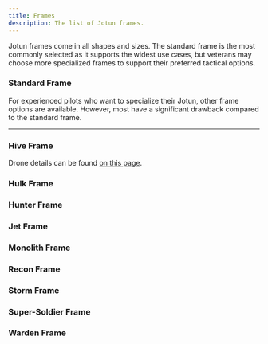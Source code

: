 ```yaml
---
title: Frames
description: The list of Jotun frames.
---
```



Jotun frames come in all shapes and sizes. The standard frame is the most commonly selected as it supports the widest use cases, but veterans may choose more specialized frames to support their preferred tactical options.

### Standard Frame

<FrameBlock
    size="1"
    armor="2"
    power="3"
    cybersecurity="4"
    cyberattack="1d6"
    sensors="12"
    hp="8"
    speed="4"
    heatCap="6"
    repairCap="4"
    minor="2"
    main="1"
    major="1"
    torque="+1"
    maneuver="+1"
    systems="+1"
    engineering="+1"
    description="The Standard Frame is average sized at 20 feet tall, but don't take it for granted. It is a massive war machine with access to a variety of mounts. Versatile and without flaws, the standard frame is the most used frame for a reason." />

For experienced pilots who want to specialize their Jotun, other frame options are available. However, most have a significant drawback compared to the standard frame.

---

### Hive Frame

Drone details can be found [on this page](./drones).

<FrameBlock
    size="1"
    armor="2"
    power="3"
    cybersecurity="5"
    cyberattack="1d8"
    sensors="14"
    hp="8"
    speed="3"
    heatCap="6"
    repairCap="4"
    minor="1"
    main="1"
    torque="+0"
    maneuver="+0"
    systems="+2"
    engineering="+2"
    details="Your frame can spend power to launch drones. You are equipped with 1 of each of the following drones. A full repair is required to replace drones.
    • (1P) to launch Ammo Drone.
    • (1P) to launch Battle Drone.
    • (1P) to launch Coolant Drone.
    • (1P) to launch Jammer Drone.
    • (1P) to launch Nano Drone."
    description="The Hive Frame is an average frame at 17 feet tall. It sacrifices several mounts for an integrated drone platform manufactured by Dretyl Armory. Each drone is small, autonomous, and can be deployed at targets or in locations specified by a pilot. Once they complete their task, their dumb A.I. will shutdown, until new orders are given. " />

### Hulk Frame

<FrameBlock
    size="1"
    armor="5"
    power="3"
    cybersecurity="3"
    cyberattack="1d4"
    sensors="16"
    hp="6"
    speed="2"
    heatCap="8"
    repairCap="6"
    main="2"
    major="1"
    torque="+3"
    maneuver="-5"
    systems="+1"
    engineering="+3"
    details="Allies in burst 1 of you have resistance to kinetic and explosive damage."
    description="The Hulk Frame is a large frame at 30 feet tall. It was designed for heavy war zones where extreme firepower and armor were required. It is the only frame with hands and motors built to support two main weapon mounts simultaneously." />

### Hunter Frame

<FrameBlock
    size="1"
    armor="1"
    power="3"
    cybersecurity="7"
    cyberattack="1d12"
    sensors="20"
    hp="8"
    speed="3"
    heatCap="6"
    repairCap="4"
    minor="2"
    main="1"
    major="1"
    torque="-1"
    maneuver="-1"
    systems="+3"
    engineering="+0"
    details="Spend one power to track a target within sensors. The target can make a DC 12 systems check once per turn to clear the tracked status. While the target is tracked, gain the following benefits:
    • Always know where the target is up to 50 hexes away.
    • You and allies increase the range of weapons targeting the target by +6.
    • You and allies can attack the target even if they're outside sensors range."
    description="The Hunter frame is average sized at 15 feet tall. It sacrifices armor and speed for a built-in tracking system manufactured by Sarm Armory. It is an enhanced version of the tracking system built into most of their missile launchers. Once a target is selected, it is able to track their precise location over large distances and ignore almost all physical or digital systems that would prevent tracking." />

### Jet Frame

<FrameBlock
    size="1"
    armor="1"
    power="3"
    cybersecurity="4"
    cyberattack="1d6"
    sensors="16"
    hp="6"
    speed="6"
    heatCap="6"
    repairCap="4"
    main="1"
    major="2"
    torque="-2"
    maneuver="+4"
    systems="+1"
    engineering="-1"
    details="• Whenever you move, you can fly, but your speed is 3 for non-vertical movement.
    • If you collide with another character while flying, you both take 2d12 damage."
    description="The Jet Frame is average sized at 20 feet tall. It shuns armor to accommodate a rocket engine. The engine can hover with ease or perform a full-speed vertical takeoff. However, it is unable to fly properly and is more commonly used for slow aerial repositioning. Expert Pilots may also orient their Jotun so that this jet launches them horizontally towards targets. This frame is extremely dangerous, as any disruption of the engine while in flight will end in disaster." />

### Monolith Frame

<FrameBlock
    size="2"
    armor="4"
    power="2"
    cybersecurity="5"
    cyberattack="1d4"
    sensors="20"
    hp="6"
    speed="1"
    heatCap="10"
    repairCap="8"
    major="1"
    colossal="1"
    torque="+4"
    maneuver="-6"
    systems="+2"
    engineering="+4"
    details="• You have resistance to explosive damage.
    • As an action, you can activate or deactivate stabilizers. While stabilizers are active, you increase the range of weapons and sensors by +6, you are immobilized, and you are immune to forced movement."
    description="The Monolith Frame is by far the largest Jotun frame at 40 feet tall. It has to be to support its colossal weapon mount, but as a result main and minor mounts are incompatible with this frame. It is also built with stabilizer gyros that increase its long range accuracy and help prevent it from moving from one spot." />

### Recon Frame

<FrameBlock
    size="1"
    armor="1"
    power="3"
    cybersecurity="6"
    cyberattack="1d8"
    sensors="16"
    hp="6"
    speed="4"
    heatCap="6"
    repairCap="2"
    minor="2"
    main="1"
    major="1"
    torque="-4"
    maneuver="+1"
    systems="+2"
    engineering="+0"
    details="Spend 0 power to activate active-camo for the following modifiers:
    • Cannot be targeted unless you are seen or detected by a system.
    • Add +2 to any checks to remain hidden from sight.
    • Add +2 to systems checks to hide your presence.
    • On your turn, take 1 heat for every action.
    • You cannot use the vent action or any other action that reduces heat besides deactivation.
    • Spend 1 power to deactivate active-camo and vent d6 heat.
    • After deactivation, the active-camo needs 1 round to recharge."
    description="The Recon Frame is average sized at 16 feet tall. On paper it seems like a downgrade from the Standard frame, but it sacrifices durability for an active camouflage system. This includes a large generator and many enviro-projectors across the frame. The camouflage leaves a slight optical sheen when active and the Jotun-level enviro-projectors can obscure you from heat and computer sensors. The active camouflage generator recharges quickly, but only lasts for a short time." />

### Storm Frame

<FrameBlock
    size="1"
    armor="3"
    power="3"
    cybersecurity="4"
    cyberattack="1d4"
    sensors="6"
    hp="6"
    speed="5"
    heatCap="7"
    repairCap="5"
    minor="2"
    main="1"
    torque="+3"
    maneuver="+2"
    systems="-4"
    engineering="+2"
    details="• Ignore difficult terrain.
    • Add +2 to grapple checks.
    • You are not slowed while climbing.
    • You are not slowed while grappling and you can take reactions."
    description="The Storm Frame is average sized at 20 feet tall. It is a modified version of the Standard Frame, sacrificing a major weapons mount and systems performance for a frame with improved performance in every other category. It also benefits from a strengthened motor system that increases its effectiveness at traversing harsh terrain and grappling opposing mechs." />

### Super-Soldier Frame

<FrameBlock
    size="1/2"
    armor="2"
    power="4"
    cybersecurity="4"
    cyberattack="1d4"
    sensors="5"
    hp="2"
    speed="6"
    heatCap="4"
    repairCap="1"
    minor="2"
    torque="-4"
    maneuver="+3"
    systems="+1"
    engineering="-1"
    details="• All of your movement counts as flying.
    • You can wield your pilot weapons while in this frame in addition to mounts.
    • Spend 1 power to remove the light property from a pilot weapon you use.
    • If you moved at least 3 hexes from your starting position on your turn, you can dodge once for 0 power before the start of your next turn.
    • When you use the dodge reaction, treat your speed as x2."
    description="The Super-Soldier Frame is far-below average size at 8 feet tall. In fact, it is little more than mech-tier armor around a C-SUIT equipped with thrusters that provide the wearer with full flight control. While the suit can withstand mech weaponry and fly, it is unable to mount most mech weapons. Pilots instead wield their normal weapons." />

### Warden Frame

<FrameBlock
    size="2"
    armor="4"
    power="2"
    cybersecurity="6"
    cyberattack="1d10"
    sensors="10"
    hp="6"
    speed="2"
    heatCap="8"
    repairCap="6"
    minor="2"
    main="1"
    torque="+1"
    maneuver="-6"
    systems="+4"
    engineering="+4"
    details="Your frame has an improved version of the shield action along with the shield target and shield dome actions available to you. You can only have one shield active at a time. You can deactivate any shield for 0 power."
    details2="• Shield (1P) Generate an energy shield around yourself with an HP value equal to your cyber-security stat. This shield cannot be disrupted.
    • Shield Target (1P) Generate an energy shield around a target within sensors and line of sight with an HP value equal to your cyber-security stat. This shield cannot be disrupted, but it is deactivated if you break line of sight or the target leaves sensors range.
    • Shield Dome (2P) Generate an energy shield in burst 2 with an HP value equal to 2x your cyber-security stat. This shield cannot be disrupted, but you are immobilized while it is active."
    description="The Warden Frame is a massive Jotun frame at 36 feet tall. It has to be to support the built-in DU-900 Shield Generator manufactured by Dretyl Armory. It allows the jotun to construct and project energy shields that weaken or neutralize incoming attacks. The default setting projects a circular shield around oneself, but it can also project to a target within line of sight. The Pilot can also increase or decrease the size, at the cost of power. Its maximum size could encompass a large battalion or several medium Jotun in proximity. Once the shield is broken, it takes a long time for it to recharge." />